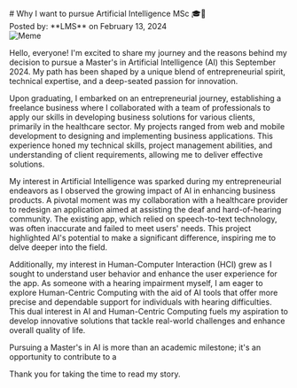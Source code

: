 <div style={{ textAlign: 'center' }}>
  # Why I want to pursue Artificial Intelligence MSc 🎓🤖
</div>

<div style={{ textAlign: 'center' }}>
  Posted by: **LMS** on February 13, 2024
</div>


<div style={{ display: 'flex', justifyContent: 'center', alignItems: 'center', margin: '20px' }}>
  <img src="https://miro.medium.com/v2/resize:fit:4800/format:webp/1*25CymPa56c-El_nlOvS1ZQ@2x.jpeg" alt="Meme" style={{ width: '430px' }} />
</div>


Hello, everyone! I'm excited to share my journey and the reasons behind my decision to pursue a Master's in Artificial Intelligence (AI) this September 2024. My path has been shaped by a unique blend of entrepreneurial spirit, technical expertise, and a deep-seated passion for innovation.

Upon graduating, I embarked on an entrepreneurial journey, establishing a freelance business where I collaborated with a team of professionals to apply our skills in developing business solutions for various clients, primarily in the healthcare sector. My projects ranged from web and mobile development to designing and implementing business applications. This experience honed my technical skills, project management abilities, and understanding of client requirements, allowing me to deliver effective solutions.

My interest in Artificial Intelligence was sparked during my entrepreneurial endeavors as I observed the growing impact of AI in enhancing business products. A pivotal moment was my collaboration with a healthcare provider to redesign an application aimed at assisting the deaf and hard-of-hearing community. The existing app, which relied on speech-to-text technology, was often inaccurate and failed to meet users' needs. This project highlighted AI's potential to make a significant difference, inspiring me to delve deeper into the field.

Additionally, my interest in Human-Computer Interaction (HCI) grew as I sought to understand user behavior and enhance the user experience for the app. As someone with a hearing impairment myself, I am eager to explore Human-Centric Computing with the aid of AI tools that offer more precise and dependable support for individuals with hearing difficulties. This dual interest in AI and Human-Centric Computing fuels my aspiration to develop innovative solutions that tackle real-world challenges and enhance overall quality of life. 

Pursuing a Master's in AI is more than an academic milestone; it's an opportunity to contribute to a 

Thank you for taking the time to read my story. 

